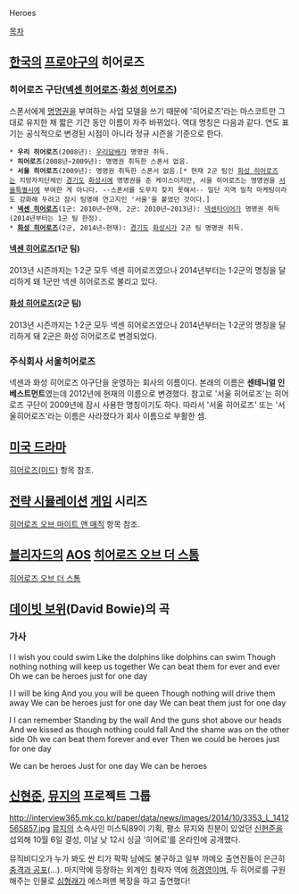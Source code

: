 Heroes

[[목차]]
== [[한국]]의 [[한국야구선수권대회|프로야구]]의 히어로즈 ==
=== 히어로즈 구단([[넥센 히어로즈]]·[[화성 히어로즈]]) ===
스폰서에게 [[명명권]]을 부여하는 사업 모델을 쓰기 때문에 '히어로즈'라는 마스코트만 그대로 유지한 채 짧은 기간 동안 이름이 자주 바뀌었다. 역대 명칭은 다음과 같다. 연도 표기는 공식적으로 변경된 시점이 아니라 정규 시즌을 기준으로 한다.

 * '''우리 히어로즈'''(2008년): [[우리담배]]가 명명권 취득.
 * '''히어로즈'''(2008년~2009년): 명명권 취득한 스폰서 없음.
 * '''서울 히어로즈'''(2009년): 명명권 취득한 스폰서 없음.[* 현재 2군 팀인 [[화성 히어로즈]]는 지방자치단체인 [[경기도]] [[화성시]]에 명명권을 준 케이스이지만, 서울 히어로즈는 명명권을 [[서울특별시]]에 부여한 게 아니다. --스폰서를 도무지 찾지 못해서-- 일단 지역 밀착 마케팅이라도 강화해 두려고 잠시 팀명에 연고지인 '서울'을 붙였던 것이다.]
 * '''[[넥센 히어로즈]]'''(1군: 2010년~현재, 2군: 2010년~2013년): [[넥센타이어]]가 명명권 취득(2014년부터는 1군 팀 한정).
 * '''[[화성 히어로즈]]'''(2군, 2014년~현재): [[경기도]] [[화성시]]가 2군 팀 명명권 취득.

==== [[넥센 히어로즈]](1군 팀) ====
2013년 시즌까지는 1·2군 모두 넥센 히어로즈였으나 2014년부터는 1·2군의 명칭을 달리하게 돼 1군만 넥센 히어로즈로 불리고 있다.

==== [[화성 히어로즈]](2군 팀) ====
2013년 시즌까지는 1·2군 모두 넥센 히어로즈였으나 2014년부터는 1·2군의 명칭을 달리하게 돼 2군은 화성 히어로즈로 변경되었다.

=== 주식회사 서울히어로즈 ===
넥센과 화성 히어로즈 야구단을 운영하는 회사의 이름이다. 본래의 이름은 '''센테니얼 인베스트먼트'''였는데 2012년에 현재의 이름으로 변경했다. 참고로 '서울 히어로즈'는 히어로즈 구단이 2009년에 잠시 사용한 명칭이기도 하다. 따라서 '서울 히어로즈' 또는 '서울히어로즈'라는 이름은 사라졌다가 회사 이름으로 부활한 셈.

== [[미국 드라마]] ==
[[히어로즈(미드)]] 항목 참조.

== [[전략 시뮬레이션]] [[게임]] 시리즈 ==
[[히어로즈 오브 마이트 앤 매직]] 항목 참조.

== [[블리자드]]의 [[AOS]] [[히어로즈 오브 더 스톰]] ==
[[히어로즈 오브 더 스톰]]

== [[데이빗 보위]](David Bowie)의 곡 == 
{{{#!html
<object width="420" height="315"><param name="movie" value="http://www.youtube.com/v/YYjBQKIOb-w?version=3&amp;hl=ko_KR&amp;rel=0"></param><param name="allowFullScreen" value="true"></param><param name="allowscriptaccess" value="always"></param><embed src="http://www.youtube.com/v/YYjBQKIOb-w?version=3&amp;hl=ko_KR&amp;rel=0" type="application/x-shockwave-flash" width="420" height="315" allowscriptaccess="always" allowfullscreen="true"></embed></object>
}}}

=== 가사 ===
I
I wish you could swim
Like the dolphins
like dolphins can swim
Though nothing
nothing
will keep us together
We can beat them
for ever and ever
Oh we can be heroes
just for one day

I
I will be king
And you
you will be queen
Though nothing
will drive them away
We can be heroes
just for one day
We can beat them
just for one day

I
I can remember
Standing
by the wall
And the guns
shot above our heads
And we kissed
as though nothing could fall
And the shame
was on the other side
Oh we can beat them
forever and ever
Then we could be heroes
just for one day

We can be heroes
Just for one day
We can be heroes

== [[신현준]], [[뮤지]]의 프로젝트 그룹 ==
http://interview365.mk.co.kr/paper/data/news/images/2014/10/3353_L_1412565857.jpg
[[뮤지]]의 소속사인 미스틱89이 기획, 평소 뮤지와 친분이 있었던 [[신현준]]을 섭외해 10월 6일 결성, 이날 낮 12시 싱글 ‘히어로’를 온라인에 공개했다.

{{{#!html
<iframe width="560" height="315" src="//www.youtube.com/embed/LCqNjfakxkk" frameborder="0" allowfullscreen></iframe>
}}}

뮤직비디오가 누가 봐도 싼 티가 팍팍 남에도 불구하고 일부 까메오 출연진들이 은근히 [[충격과 공포]](...). 마지막에 등장하는 외계인 침략자 역에 [[허경영]]이며, 두 히어로를 구원해주는 인물로 [[심형래]]가 에스퍼맨 복장을 하고 출연했다!
